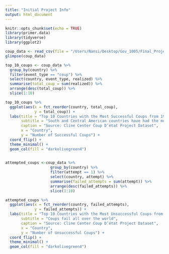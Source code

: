 ```yaml
---
title: "Initial Project Info"
output: html_document
---
```


```r
knitr::opts_chunk$set(echo = TRUE)
library(primer.data)
library(tidyverse)
library(ggplot2)


```

```r
coup_data <- read_csv(file = "/Users/Nansi/Desktop/Gov_1005/Final_Project/Coup_Data_v2.0.0.csv")
glimpse(coup_data)

top_10_coups <- coup_data %>% 
  group_by(country) %>% 
  filter(event_type == "coup") %>% 
  select(country, event_type, realized) %>% 
  summarise(total_coup = sum(realized)) %>% 
  arrange(desc(total_coup)) %>% 
  slice(1:10) 

top_10_coups %>% 
  ggplot(aes(x = fct_reorder(country, total_coup),
             y = total_coup)) +
  labs(title = "Top 10 Countries with the Most Successful Coups from 1945- 2019",
       subtitle = "South and Central American countries have had the most successful coups",
       caption = "Source: Cline Center Coup D’état Project Dataset",
       x = "Country",
       y = "Number of Successful Coups") +
  coord_flip() +
  theme_minimal() +
  geom_col(fill = "darkolivegreen4")
  
```
```r


attempted_coups <-coup_data %>% 
                    group_by(country) %>% 
                    filter(attempt == 1) %>% 
                    select(country, attempt) %>% 
                    summarise(failed_attempts = sum(attempt)) %>% 
                    arrange(desc(failed_attempts)) %>% 
                    slice(1:10) 

attempted_coups %>% 
  ggplot(aes(x = fct_reorder(country, failed_attempts),
             y = failed_attempts)) +
  labs(title = "Top 10 Countries with the Most Unsuccessful Coups from 1945- 2019",
       subtitle = "Coups fail all over the world",
       caption = "Source: Cline Center Coup D’état Project Dataset",
       x = "Country",
       y = "Number of Unsuccessful Coups") +
  coord_flip() +
  theme_minimal() +
  geom_col(fill = "darkolivegreen4")
```

